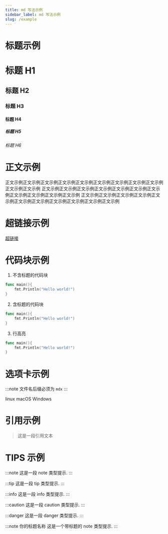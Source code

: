 ```yaml
---
title: md 写法示例
sidebar_label: md 写法示例
slug: /example
---
```



# 标题示例
# 标题 H1
## 标题 H2
### 标题 H3
#### 标题 H4
##### 标题 H5
###### 标题 H6

# 正文示例
正文示例正文示例正文示例正文示例正文示例正文示例正文示例正文示例正文示例正文示例正文示例
正文示例正文示例正文示例正文示例正文示例正文示例正文示例正文示例正文示例正文示例正文示例
正文示例正文示例正文示例正文示例正文示例正文示例正文示例正文示例正文示例正文示例正文示例

# 超链接示例
[超链接](https://go-zero.dev)

# 代码块示例
1. 不含标题的代码块
```go
func main(){
    fmt.Println("Hello world!")
}
```
2. 含标题的代码块
```go title="main.go"
func main(){
    fmt.Println("Hello world!")
}
```

3. 行高亮
```go {2} title="main.go"
func main(){
    fmt.Println("Hello world!")
}
```

# 选项卡示例
:::note
文件名后缀必须为 `mdx`
:::


<Tabs>
<TabItem value="linux" label="Linux" default>
linux
</TabItem>
<TabItem value="macOS" label="MacOS">
macOS
</TabItem>
<TabItem value="windows" label="Windows">
Windows
</TabItem>
</Tabs>

# 引用示例
> 这是一段引用文本

# TIPS 示例
:::note
这是一段 note 类型提示.
:::

:::tip
这是一段 tip 类型提示.
:::

:::info
这是一段 info 类型提示.
:::

:::caution
这是一段 caution 类型提示.
:::

:::danger
这是一段 danger 类型提示.
:::

:::note 你的标题名称
这是一个带标题的 note 类型提示.
:::



